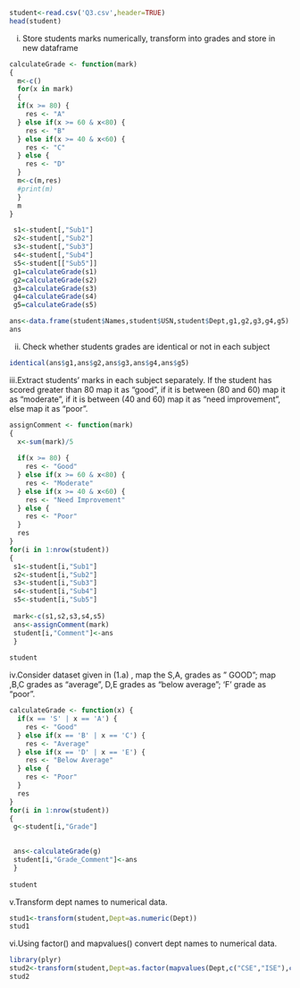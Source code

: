 
```{r}
student<-read.csv('Q3.csv',header=TRUE)
head(student)
```

i. Store students marks numerically, transform into grades and store in new dataframe
```{r}

calculateGrade <- function(mark) 
{
  m<-c()
  for(x in mark)
  {
  if(x >= 80) {
    res <- "A"
  } else if(x >= 60 & x<80) {
    res <- "B"
  } else if(x >= 40 & x<60) {
    res <- "C"
  } else {
    res <- "D"
  }
  m<-c(m,res)
  #print(m)
  }
  m
}

 s1<-student[,"Sub1"]
 s2<-student[,"Sub2"]
 s3<-student[,"Sub3"]
 s4<-student[,"Sub4"]
 s5<-student[["Sub5"]]
 g1=calculateGrade(s1)
 g2=calculateGrade(s2)
 g3=calculateGrade(s3)
 g4=calculateGrade(s4)
 g5=calculateGrade(s5)

ans<-data.frame(student$Names,student$USN,student$Dept,g1,g2,g3,g4,g5)
ans

```

ii. Check whether students grades are identical or not in each subject
```{r}
identical(ans$g1,ans$g2,ans$g3,ans$g4,ans$g5)
```

iii.Extract students' marks in each subject separately. If the student has scored greater than 80 map it as "good", if it is between (80 and 60) map it as "moderate", if it is between (40 and 60) map it as "need improvement", else map it as "poor".
```{r}
assignComment <- function(mark) 
{
  x<-sum(mark)/5
  
  if(x >= 80) {
    res <- "Good"
  } else if(x >= 60 & x<80) {
    res <- "Moderate"
  } else if(x >= 40 & x<60) {
    res <- "Need Improvement"
  } else {
    res <- "Poor"
  }
  res
}
for(i in 1:nrow(student))
{
 s1<-student[i,"Sub1"]
 s2<-student[i,"Sub2"]
 s3<-student[i,"Sub3"]
 s4<-student[i,"Sub4"]
 s5<-student[i,"Sub5"]
 
 mark<-c(s1,s2,s3,s4,s5)
 ans<-assignComment(mark)
 student[i,"Comment"]<-ans
 }
 
student
```

iv.Consider dataset given in (1.a) , map the S,A, grades as " GOOD"; map ,B,C grades
as "average", D,E grades as "below average"; 'F' grade as "poor".
```{r}
calculateGrade <- function(x) {
  if(x == 'S' | x == 'A') {
    res <- "Good"
  } else if(x == 'B' | x == 'C') {
    res <- "Average"
  } else if(x == 'D' | x == 'E') {
    res <- "Below Average"
  } else {
    res <- "Poor"
  }
  res
}
for(i in 1:nrow(student))
{
 g<-student[i,"Grade"]
 

 ans<-calculateGrade(g)
 student[i,"Grade_Comment"]<-ans
 }
 
student


```

v.Transform dept names to numerical data.
```{r}
stud1<-transform(student,Dept=as.numeric(Dept))
stud1

```

vi.Using factor() and mapvalues() convert dept names to numerical data.
```{r}
library(plyr)
stud2<-transform(student,Dept=as.factor(mapvalues(Dept,c("CSE","ISE"),c(1,2))))
stud2
```

